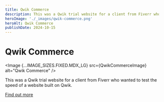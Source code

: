 ```yaml
---
title: Qwik Commerce
description: This was a Qwik trial website for a client from Fiverr who wanted to test the speed of a website built on Qwik.
heroImage: './_images/qwik-commerce.png'
heroAlt: Qwik Commerce
publishDate: 2024-10-15
---
```





# Qwik Commerce

<Image {...IMAGE_SIZES.FIXED.MDX_LG} src={QwikCommerceImage} alt="Qwik Commerce" />

This was a Qwik trial website for a client from Fiverr who wanted to test the speed of a website built on Qwik.

[Find out more](https://candle.st/)
